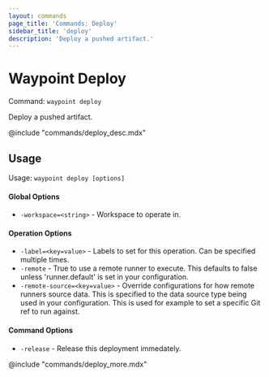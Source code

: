 ```yaml
---
layout: commands
page_title: 'Commands: Deploy'
sidebar_title: 'deploy'
description: 'Deploy a pushed artifact.'
---
```


# Waypoint Deploy

Command: `waypoint deploy`

Deploy a pushed artifact.

@include "commands/deploy_desc.mdx"

## Usage

Usage: `waypoint deploy [options]`

#### Global Options

- `-workspace=<string>` - Workspace to operate in.

#### Operation Options

- `-label=<key=value>` - Labels to set for this operation. Can be specified multiple times.
- `-remote` - True to use a remote runner to execute. This defaults to false
  unless 'runner.default' is set in your configuration.
- `-remote-source=<key=value>` - Override configurations for how remote runners source data. This is specified to the data source type being used in your configuration. This is used for example to set a specific Git ref to run against.

#### Command Options

- `-release` - Release this deployment immedately.

@include "commands/deploy_more.mdx"
